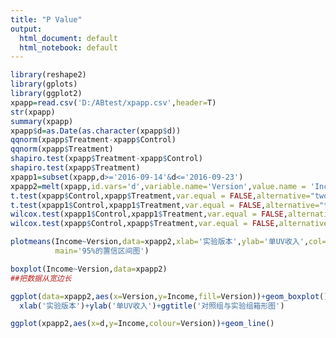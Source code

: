 ```yaml
---
title: "P Value"
output:
  html_document: default
  html_notebook: default
---
```


```r
library(reshape2)
library(gplots)
library(ggplot2)
xpapp=read.csv('D:/ABtest/xpapp.csv',header=T)
str(xpapp)
summary(xpapp)
xpapp$d=as.Date(as.character(xpapp$d))
qqnorm(xpapp$Treatment-xpapp$Control)
qqnorm(xpapp$Treatment)
shapiro.test(xpapp$Treatment-xpapp$Control)
shapiro.test(xpapp$Treatment)
xpapp1=subset(xpapp,d>='2016-09-14'&d<='2016-09-23')
xpapp2=melt(xpapp,id.vars='d',variable.name='Version',value.name = 'Income')
t.test(xpapp$Control,xpapp$Treatment,var.equal = FALSE,alternative="two.sided")
t.test(xpapp1$Control,xpapp1$Treatment,var.equal = FALSE,alternative="two.sided")
wilcox.test(xpapp1$Control,xpapp1$Treatment,var.equal = FALSE,alternative="two.sided")
wilcox.test(xpapp$Control,xpapp$Treatment,var.equal = FALSE,alternative="two.sided")

plotmeans(Income~Version,data=xpapp2,xlab='实验版本',ylab='单UV收入',col='red',
          main='95%的置信区间图')

boxplot(Income~Version,data=xpapp2)
##把数据从宽边长

ggplot(data=xpapp2,aes(x=Version,y=Income,fill=Version))+geom_boxplot()+
  xlab('实验版本')+ylab('单UV收入')+ggtitle('对照组与实验组箱形图')

ggplot(xpapp2,aes(x=d,y=Income,colour=Version))+geom_line()

```


